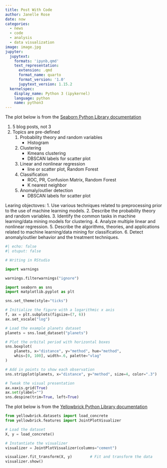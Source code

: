 ```yaml
---
title: Post With Code
author: Janelle Rose
date: now
categories:
  - news
  - code
  - analysis
  - data visualization
image: image.jpg
jupyter:
  jupytext:
    formats: 'ipynb,qmd'
    text_representation:
      extension: .qmd
      format_name: quarto
      format_version: '1.0'
      jupytext_version: 1.15.2
  kernelspec:
    display_name: Python 3 (ipykernel)
    language: python
    name: python3
---
```


The plot below is from the [Seaborn Python Library documentation](https://seaborn.pydata.org/)

1.  5 blog posts, not 3
2.  Topics are pre-defined
    1.  Probability theory and random variables
        -   Histogram
    2.  Clustering
        -   Kmeans clustering
        -   DBSCAN labels for scatter plot
    3.  Linear and nonlinear regression
        -   line or scatter plot, Random Forest
    4.  Classification
        -   ROC, PR, Confusion Matrix, Random Forest
        -   K nearest neighbor
    5.  Anomaly/outlier detection
        -   DBSCAN labels for scatter plot

Learing objectoves: 1. Use various techniques related to preprocessing prior to the use of machine learning models. 2. Describe the probability theory and random variables. 3. Identify the common tasks in machine learning/data mining models for clustering. 4. Analyze multiple linear and nonlinear regression. 5. Describe the algorithms, theories, and applications related to machine learning/data mining for classification. 6. Detect anomaly/outlier behavior and the treatment techniques.

```python
#| echo: false
#| otuput: false

# Writing in RStudio

import warnings 

warnings.filterwarnings("ignore")

import seaborn as sns
import matplotlib.pyplot as plt

sns.set_theme(style="ticks")

# Initialize the figure with a logarithmic x axis
f, ax = plt.subplots(figsize=(7, 6))
ax.set_xscale("log")

# Load the example planets dataset
planets = sns.load_dataset("planets")

# Plot the orbital period with horizontal boxes
sns.boxplot(
    planets, x="distance", y="method", hue="method",
    whis=[0, 100], width=.6, palette="vlag"
)

# Add in points to show each observation
sns.stripplot(planets, x="distance", y="method", size=4, color=".3")

# Tweak the visual presentation
ax.xaxis.grid(True)
ax.set(ylabel="")
sns.despine(trim=True, left=True)
```

The plot below is from the [Yellowbrick Python Library documentation](https://www.scikit-yb.org/en/latest/api/features/jointplot.html?highlight=joint%20plot#joint-plot-visualization)

```python
from yellowbrick.datasets import load_concrete
from yellowbrick.features import JointPlotVisualizer

# Load the dataset
X, y = load_concrete()

# Instantiate the visualizer
visualizer = JointPlotVisualizer(columns="cement")

visualizer.fit_transform(X, y)        # Fit and transform the data
visualizer.show()     
```
